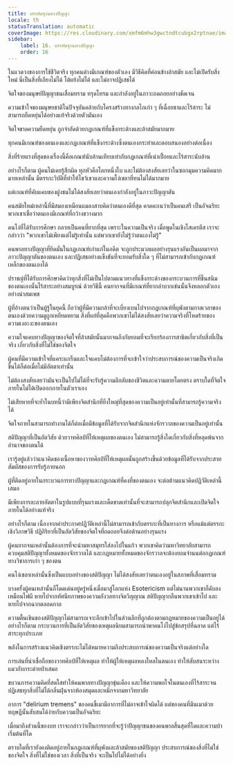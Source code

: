 ```yaml
---
title: บรรทัดฐานทางปัญญา
locale: th
statusTranslation: automatic
coverImage: https://res.cloudinary.com/xmfm6mhw3gwctndtcubgx2rptnae/image/upload/v1741354419/small_cover_la_gran_rebelion_28716e29d2.webp
sidebar:
    label: 16. บรรทัดฐานทางปัญญา
    order: 16
---
```

ในแวดวงของการใช้ชีวิตจริง ทุกคนต่างมีเกณฑ์ของตัวเอง มีวิธีคิดที่ค่อนข้างล้าสมัย และไม่เปิดรับสิ่งใหม่ นี่เป็นสิ่งที่เถียงไม่ได้ โต้แย้งไม่ได้ และไม่อาจปฏิเสธได้

จิตใจของมนุษย์ปัญญาชนเสื่อมทราม ทรุดโทรม และกำลังอยู่ในภาวะถดถอยอย่างชัดเจน

ความเข้าใจของมนุษยชาติในปัจจุบันคล้ายกับโครงสร้างทางกลไกเก่า ๆ ที่เฉื่อยชาและไร้สาระ ไม่สามารถยืดหยุ่นได้อย่างแท้จริงด้วยตัวมันเอง

จิตใจขาดความยืดหยุ่น ถูกจำกัดด้วยกฎเกณฑ์ที่แข็งกระด้างและล้าสมัยมากมาย

ทุกคนมีเกณฑ์ของตนเองและกฎเกณฑ์ที่แข็งกระด้างซึ่งตนเองกระทำและตอบสนองอย่างต่อเนื่อง

สิ่งที่ร้ายแรงที่สุดของเรื่องนี้คือเกณฑ์นับล้านเทียบเท่ากับกฎเกณฑ์ที่เน่าเปื่อยและไร้สาระนับล้าน

อย่างไรก็ตาม ผู้คนไม่เคยรู้สึกผิด ทุกหัวคือโลกหนึ่งใบ และไม่ต้องสงสัยเลยว่าในซอกมุมความคิดมากมายเหล่านั้น มีตรรกะวิบัติที่ทำให้ไขว้เขวและความโง่เขลาที่ทนไม่ได้มากมาย

แต่เกณฑ์ที่คับแคบของฝูงชนไม่ได้สงสัยเลยว่าตนเองกำลังอยู่ในภาวะปัญญาตัน

คนสมัยใหม่เหล่านี้ที่มีสมองเหมือนแมลงสาบคิดว่าตนเองดีที่สุด คาดคะเนว่าเป็นคนเสรี เป็นอัจฉริยะ พวกเขาเชื่อว่าตนเองมีเกณฑ์ที่กว้างขวางมาก

คนโง่ที่ได้รับการศึกษา กลายเป็นคนที่ยากที่สุด เพราะในความเป็นจริง เมื่อพูดในเชิงโสเครตีส เราจะกล่าวว่า "พวกเขาไม่เพียงแต่ไม่รู้เท่านั้น แต่พวกเขายังไม่รู้ว่าตนเองไม่รู้"

คนพาลทางปัญญาที่ยึดมั่นในกฎเกณฑ์เก่าแก่ในอดีต จะถูกประมวลผลอย่างรุนแรงอันเป็นผลมาจากภาวะปัญญาตันของตนเอง และปฏิเสธอย่างแข็งขันที่จะยอมรับสิ่งใด ๆ ที่ไม่สามารถเข้ากับกฎเกณฑ์เหล็กของตนเองได้

ปราชญ์ที่ได้รับการศึกษาคิดว่าทุกสิ่งที่ไม่เป็นไปตามแนวทางที่แข็งกระด้างของกระบวนการที่ขึ้นสนิมของตนเองนั้นไร้สาระอย่างสมบูรณ์ ด้วยวิธีนี้ คนยากจนที่มีเกณฑ์ที่ยากลำบากเช่นนั้นจึงหลอกตัวเองอย่างน่าสมเพช

ผู้ที่อ้างตนว่าเป็นผู้รู้ในยุคนี้ ถือว่าผู้ที่มีความกล้าที่จะเบี่ยงเบนไปจากกฎเกณฑ์ที่ผุพังตามกาลเวลาของตนเองด้วยความดูถูกเหยียดหยาม สิ่งที่แย่ที่สุดคือพวกเขาไม่ได้สงสัยเลยว่าความจริงที่โหดร้ายของความเงอะงะของตนเอง

ความใจแคบทางปัญญาของจิตใจที่ล้าสมัยนั้นมากจนถึงกับยอมที่จะเรียกร้องการสาธิตเกี่ยวกับสิ่งที่เป็นจริง เกี่ยวกับสิ่งที่ไม่ใช่ของจิตใจ

ผู้คนที่มีความเข้าใจที่แคระแกร็นและใจแคบไม่ต้องการที่จะเข้าใจว่าประสบการณ์ของความเป็นจริงเกิดขึ้นได้ก็ต่อเมื่อไม่มีอัตตาเท่านั้น

ไม่ต้องสงสัยเลยว่ามันจะเป็นไปไม่ได้ที่จะรับรู้ความลึกลับของชีวิตและความตายโดยตรง ตราบใดที่จิตใจภายในไม่ได้เปิดออกภายในตัวเราเอง

ไม่เสียหายที่จะย้ำในบทนี้ว่ามีเพียงจิตสำนึกที่ยิ่งใหญ่ที่สุดของความเป็นอยู่เท่านั้นที่สามารถรู้ความจริงได้

จิตใจภายในสามารถทำงานได้ก็ต่อเมื่อมีข้อมูลที่ได้รับจากจิตสำนึกแห่งจักรวาลของความเป็นอยู่เท่านั้น

สติปัญญาที่เป็นอัตวิสัย ด้วยวาทศิลป์ที่ให้เหตุผลของตนเอง ไม่สามารถรู้สิ่งใดเกี่ยวกับสิ่งที่หลุดพ้นจากอำนาจของตนได้

เรารู้อยู่แล้วว่าแนวคิดของเนื้อหาของวาทศิลป์ที่ให้เหตุผลนั้นถูกสร้างขึ้นด้วยข้อมูลที่ได้รับจากประสาทสัมผัสของการรับรู้ภายนอก

ผู้ที่ติดอยู่ภายในกระบวนการทางปัญญาและกฎเกณฑ์ที่คงที่ของตนเอง จะต่อต้านแนวคิดปฏิวัติเหล่านี้เสมอ

มีเพียงการละลายอัตตาในรูปแบบที่รุนแรงและเด็ดขาดเท่านั้นที่จะสามารถปลุกจิตสำนึกและเปิดจิตใจภายในได้อย่างแท้จริง

อย่างไรก็ตาม เนื่องจากคำประกาศปฏิวัติเหล่านี้ไม่สามารถเข้ากับตรรกะที่เป็นทางการ หรือแม้แต่ตรรกะเชิงวิภาษวิธี ปฏิกิริยาที่เป็นอัตวิสัยของจิตใจที่ถดถอยจึงต่อต้านอย่างรุนแรง

ผู้คนยากจนเหล่านั้นต้องการที่จะนำมหาสมุทรใส่ลงไปในแก้ว พวกเขาคิดว่ามหาวิทยาลัยสามารถควบคุมสติปัญญาทั้งหมดของจักรวาลได้ และกฎหมายทั้งหมดของจักรวาลจะต้องยอมจำนนต่อกฎเกณฑ์ทางวิชาการเก่า ๆ ของตน

คนโง่เขลาเหล่านั้นซึ่งเป็นแบบอย่างของสติปัญญา ไม่ได้สงสัยเลยว่าตนเองอยู่ในสภาพที่เสื่อมทราม

บางครั้งผู้คนเหล่านั้นก็โดดเด่นอยู่ครู่หนึ่งเมื่อมาสู่โลกแห่ง Esotericism แต่ไม่นานพวกเขาก็ดับลงเหมือนไฟผี หายไปจากทัศนียภาพของความกังวลทางจิตวิญญาณ สติปัญญากลืนพวกเขาเข้าไป และหายไปจากฉากตลอดกาล

ความตื้นเขินของสติปัญญาไม่สามารถเจาะลึกเข้าไปในส่วนลึกที่ถูกต้องตามกฎหมายของความเป็นอยู่ได้ อย่างไรก็ตาม กระบวนการที่เป็นอัตวิสัยของเหตุผลนิยมสามารถนำพาคนโง่ไปสู่ข้อสรุปที่ฉลาด แต่ไร้สาระทุกประเภท

พลังในการสร้างแนวคิดเชิงตรรกะไม่ได้หมายความถึงประสบการณ์ของความเป็นจริงแต่อย่างใด

การเล่นที่น่าเชื่อถือของวาทศิลป์ที่ให้เหตุผล ทำให้ผู้ให้เหตุผลหลงใหลในตนเอง ทำให้สับสนระหว่างแมวกับกระต่ายป่าเสมอ

ขบวนการความคิดที่สดใสทำให้คนพาลทางปัญญาขุ่นเคือง และให้ความพอใจในตนเองที่ไร้สาระจนปฏิเสธทุกสิ่งที่ไม่ได้กลิ่นฝุ่นจากห้องสมุดและหมึกจากมหาวิทยาลัย

อาการ "delirium tremens" ของคนขี้เมามีอาการที่ไม่อาจเข้าใจผิดได้ แต่ของคนที่มึนเมาด้วยทฤษฎีนั้นสับสนได้ง่ายกับความเป็นอัจฉริยะ

เมื่อมาถึงส่วนนี้ของบท เราจะกล่าวว่าเป็นการยากที่จะรู้ว่าปัญญาชนของคนพาลสิ้นสุดที่ใดและความบ้าเริ่มต้นที่ใด

ตราบใดที่เรายังคงติดอยู่ภายในกฎเกณฑ์ที่ผุพังและล้าสมัยของสติปัญญา ประสบการณ์ของสิ่งที่ไม่ใช่ของจิตใจ สิ่งที่ไม่ใช่ของเวลา สิ่งที่เป็นจริง จะเป็นไปไม่ได้อย่างยิ่ง

